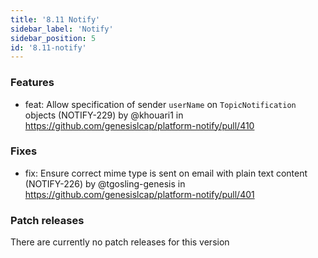 ```yaml
---
title: '8.11 Notify'
sidebar_label: 'Notify'
sidebar_position: 5
id: '8.11-notify'
---
```


### Features

- feat: Allow specification of sender `userName` on `TopicNotification` objects (NOTIFY-229) by @khouari1 in https://github.com/genesislcap/platform-notify/pull/410

### Fixes

- fix: Ensure correct mime type is sent on email with plain text content (NOTIFY-226) by @tgosling-genesis in https://github.com/genesislcap/platform-notify/pull/401

### Patch releases

There are currently no patch releases for this version

